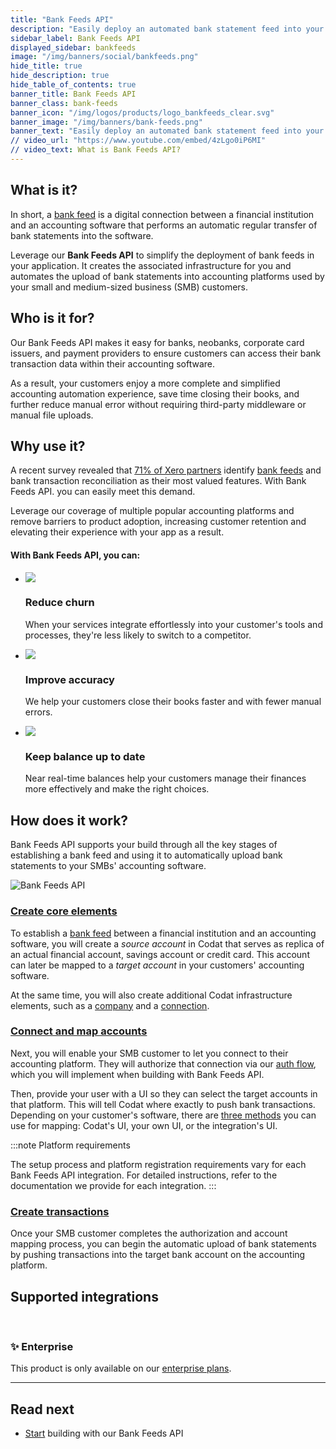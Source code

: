 ```yaml
---
title: "Bank Feeds API"
description: "Easily deploy an automated bank statement feed into your application to push bank transaction data into your customers' accounting platforms"
sidebar_label: Bank Feeds API
displayed_sidebar: bankfeeds
image: "/img/banners/social/bankfeeds.png"
hide_title: true
hide_description: true
hide_table_of_contents: true
banner_title: Bank Feeds API
banner_class: bank-feeds
banner_icon: "/img/logos/products/logo_bankfeeds_clear.svg"
banner_image: "/img/banners/bank-feeds.png"
banner_text: "Easily deploy an automated bank statement feed into your application to push bank transaction data into your customers' accounting platforms"
// video_url: "https://www.youtube.com/embed/4zLgo0iP6MI"
// video_text: What is Bank Feeds API?
---
```



## What is it?

In short, a [bank feed](../terms/bank-feed) is a digital connection between a financial institution and an accounting software that performs an automatic regular transfer of bank statements into the software.

Leverage our **Bank Feeds API** to simplify the deployment of bank feeds in your application. It creates the associated infrastructure for you and automates the upload of bank statements into accounting platforms used by your small and medium-sized business (SMB) customers. 

## Who is it for?

Our Bank Feeds API makes it easy for banks, neobanks, corporate card issuers, and payment providers to ensure customers can access their bank transaction data within their accounting software. 

As a result, your customers enjoy a more complete and simplified accounting automation experience, save time closing their books,  and further reduce manual error without requiring third-party middleware or manual file uploads.

## Why use it?

A recent survey revealed that [71% of Xero partners](https://www.xero.com/blog/2019/01/new-bank-feeds-process/) identify [bank feeds](../terms/bank-feed) and bank transaction reconciliation as their most valued features. With Bank Feeds API. you can easily meet this demand.

Leverage our coverage of multiple popular accounting platforms and remove barriers to product adoption, increasing customer retention and elevating their experience with your app as a result. 

#### With Bank Feeds API, you can: 

<ul className="card-container col-3">
  <li className="card">
    <div class="header">
      <img
        src="/img/wp-icons/copy-feature-bullet.svg"
        class="mini-icon"
      />
      <h3>Reduce churn</h3>
    </div>
    <p>
      When your services integrate effortlessly into your customer's tools and processes, they're less likely to switch to a competitor.
    </p>
  </li>
  <li className="card">
    <div class="header">
      <img
        src="/img/wp-icons/copy-feature-bullet.svg"
        class="mini-icon"
      />
      <h3>Improve accuracy</h3>
    </div>
    <p>
      We help your customers close their books faster and with fewer manual errors.
    </p>
  </li>
    <li className="card">
    <div class="header">
      <img
        src="/img/wp-icons/copy-feature-bullet.svg"
        class="mini-icon"
      />
      <h3>Keep balance up to date</h3>
    </div>
    <p>
      Near real-time balances help your customers manage their finances more effectively and make the right choices.
    </p>
  </li> 
</ul>

## How does it work?

Bank Feeds API supports your build through all the key stages of establishing a bank feed and using it to automatically upload bank statements to your SMBs' accounting software.

![Bank Feeds API](/img/old/fd21af0-codat_whitepaper_accounting-automation_diagram_B.png)

### [Create core elements](/bank-feeds/create-account)

To establish a [bank feed](../terms/bank-feed) between a financial institution and an accounting software, you will create a _source account_ in Codat that serves as replica of an actual financial account, savings account or credit card. This account can later be mapped to a _target account_ in your customers' accounting software.

At the same time, you will also create additional Codat infrastructure elements, such as a [company](../terms/company) and a [connection](../terms/connection).

### [Connect and map accounts](/bank-feeds/mapping/overview)

Next, you will enable your SMB customer to let you connect to their accounting platform. They will authorize that connection via our [auth flow](/auth-flow/overview), which you will implement when building with Bank Feeds API. 

Then, provide your user with a UI so they can select the target accounts in that platform. This will tell Codat where exactly to push bank transactions. Depending on your customer's software, there are [three methods](/bank-feeds/mapping/mapping-overview) you can use for mapping: Codat's UI, your own UI, or the integration's UI.

:::note Platform requirements

The setup process and platform registration requirements vary for each Bank Feeds API integration. For detailed instructions, refer to the documentation we provide for each integration.
:::

### [Create transactions](/bank-feeds/pushing-transactions)

Once your SMB customer completes the authorization and account mapping process, you can begin the automatic upload of bank statements by pushing transactions into the target bank account on the accounting platform.

## Supported integrations
<br/>

<IntegrationsList integrations={bankfeedsIntegrations}/>

<div className="card">
  <h3>✨ Enterprise</h3>

  <p>This product is only available on our <a href="/configure/create-account">enterprise plans</a>.</p>

</div>

---

## Read next

* [Start](/bank-feeds/setup) building with our Bank Feeds API